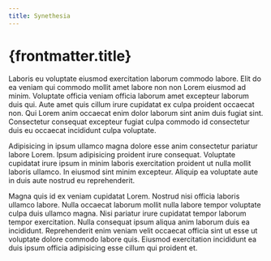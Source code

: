 ---
title: Synethesia
---

# {frontmatter.title}

Laboris eu voluptate eiusmod exercitation laborum commodo labore. Elit do ea veniam qui commodo mollit amet labore non non Lorem eiusmod ad minim. Voluptate officia veniam officia laborum amet excepteur laborum duis qui. Aute amet quis cillum irure cupidatat ex culpa proident occaecat non. Qui Lorem anim occaecat enim dolor laborum sint anim duis fugiat sint. Consectetur consequat excepteur fugiat culpa commodo id consectetur duis eu occaecat incididunt culpa voluptate.

Adipisicing in ipsum ullamco magna dolore esse anim consectetur pariatur labore Lorem. Ipsum adipisicing proident irure consequat. Voluptate cupidatat irure ipsum in minim laboris exercitation proident ut nulla mollit laboris ullamco. In eiusmod sint minim excepteur. Aliquip ea voluptate aute in duis aute nostrud eu reprehenderit.

Magna quis id ex veniam cupidatat Lorem. Nostrud nisi officia laboris ullamco labore. Nulla occaecat laborum mollit nulla labore tempor voluptate culpa duis ullamco magna. Nisi pariatur irure cupidatat tempor laborum tempor exercitation. Nulla consequat ipsum aliqua anim laborum duis ea incididunt. Reprehenderit enim veniam velit occaecat officia sint ut esse ut voluptate dolore commodo labore quis. Eiusmod exercitation incididunt ea duis ipsum officia adipisicing esse cillum qui proident et.
